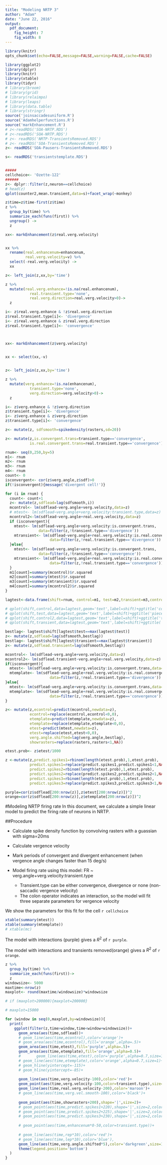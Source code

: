 ```yaml
---
title: "Modeling NRTP 3"
author: "Adam"
date: "June 22, 2016"
output: 
  pdf_document: 
    fig_height: 7
    fig_width: 8
---
```


```r
library(knitr)
opts_chunk$set(echo=FALSE,message=FALSE,warning=FALSE,cache=FALSE)
```

```r

library(ggplot2)
library(dplyr)
library(knitr)
library(xtable)
library(tidyr)
# library(broom)
# library(grid)
# library(relaimpo)
# library(leaps)
# library(data.table)
# library(stringr)
source('joinsaccadesuniform.R')
source('Adamhelperfunctions.R')
source('markEnhancement.R')
# z<-readRDS('SOA-NRTP.RDS')
# z<-readRDS('SOA-NRTP.RDS')
# z<- readRDS('NRTP-TransientsRemoved.RDS')
# z<- readRDS('SOA-TransientsRemoved.RDS')
z<- readRDS('SOA-Pausers-TransientsRemoved.RDS')

s<- readRDS('transientstemplate.RDS')


#####
cellchoice<- 'Ozette-122'
######
z<- dplyr::filter(z,neuron==cellchoice)
# head(z)
qplot(counter2,mean.transient,data=s)+facet_wrap(~monkey)

```


```r

z$time=z$time-first(z$time)
z %>%
  group_by(time) %>%
  summarize_each(funs(first)) %>%
  ungroup() ->
  z

xx<- markEnhancement(z$real.verg.velocity)


xx %>%
  rename(real.enhancenum=enhancenum,
         real.verg.velocity=v) %>%
  select(-real.verg.velocity) ->
  xx

z<- left_join(z,xx,by='time')

z %>%
  mutate(real.verg.enhance=!is.na(real.enhancenum),
           real.transient.type='none',
           real.verg.direction=real.verg.velocity>0)->
  z

i<- z$real.verg.enhance & !z$real.verg.direction
z$real.transient.type[i]<- 'divergence'
i<- z$real.verg.enhance & z$real.verg.direction
z$real.transient.type[i]<- 'convergence'



xx<- markEnhancement(z$verg.velocity)


xx <- select(xx,-v)
  

z<- left_join(z,xx,by='time')

z %>%
  mutate(verg.enhance=!is.na(enhancenum),
           transient.type='none',
           verg.direction=verg.velocity>0)->
  z

i<- z$verg.enhance & !z$verg.direction
z$transient.type[i]<- 'divergence'
i<- z$verg.enhance & z$verg.direction
z$transient.type[i]<- 'convergence'

z<- mutate(z, sdfsmooth=spikedensity(rasters,sd=20))

z<- mutate(z,is.convergent.trans=transient.type=='convergence',
           is.real.convergent.trans=real.transient.type=='convergence')

```

```r
rnum<- seq(0,250,by=5)
m1<- rnum
m2<- rnum
m3<- rnum
m4<- rnum
count<- 0
isconvergent<- cor(z$verg.angle,z$sdf)>0
if(!isconvergent){message('divergent cell!')}

for (i in rnum) {
  count<- count+1
  z<- mutate(z,sdflead=lag(sdfsmooth,i))
  mcontrol<- lm(sdflead~verg.angle+verg.velocity,data=z)
  # mtest<- lm(sdflead~verg.angle+verg.velocity:transient.type,data=z)
  mcontrol2<-lm(sdflead~verg.angle+real.verg.velocity,data=z)
  if (isconvergent){
    mtest<- lm(sdflead~verg.angle+verg.velocity:is.convergent.trans,
               data=filter(z,!transient.type=='divergence'))
    mtransient<- lm(sdflead~verg.angle+real.verg.velocity:is.real.convergent.trans,
                    data=filter(z,!real.transient.type=='divergence'))
  }else{
    mtest<- lm(sdflead~verg.angle+verg.velocity:is.convergent.trans,
               data=filter(z,!transient.type=='convergence'))
    mtransient<- lm(sdflead~verg.angle+real.verg.velocity:is.real.convergent.trans,
                    data=filter(z,!real.transient.type=='convergence'))
  }
  m1[count]=summary(mcontrol)$r.squared
  m2[count]=summary(mtest)$r.squared
  m3[count]=summary(mtransient)$r.squared
  m4[count]=summary(mcontrol2)$r.squared
}

lagtest<-data.frame(shift=rnum, control=m1, test=m2,transient=m3,control2=m4)

# qplot(shift,control,data=lagtest,geom='text',label=shift)+ggtitle('control')
# qplot(shift,test,data=lagtest,geom='text',label=shift)+ggtitle('piecewise')
# qplot(shift,control2,data=lagtest,geom='text',label=shift)+ggtitle('transients removed')
# qplot(shift,transient,data=lagtest,geom='text',label=shift)+ggtitle('piecewise, transients removed')

bestlag<- lagtest$shift[lagtest$test==max(lagtest$test)]
z<- mutate(z,sdflead=lag(sdfsmooth,bestlag))
bestlag<- lagtest$shift[lagtest$transient==max(lagtest$transient)]
z<- mutate(z,sdflead.transient=lag(sdfsmooth,bestlag))

```


```r

mcontrol<- lm(sdflead~verg.angle+verg.velocity,data=z)
mcontrol2<- lm(sdflead.transient~verg.angle+real.verg.velocity,data=z)
if(isconvergent){
  mtest<- lm(sdflead~verg.angle+verg.velocity:is.convergent.trans,data=filter(z,!transient.type=='divergence'))
  mtemplate<- lm(sdflead~verg.angle+real.verg.velocity:is.real.convergent.trans,
                    data=filter(z,!real.transient.type=='divergence'))
}else{
  mtest<- lm(sdflead~verg.angle+verg.velocity:is.convergent.trans,data=filter(z,!transient.type=='convergence'))
  mtemplate<- lm(sdflead~verg.angle+real.verg.velocity:is.real.convergent.trans,
                    data=filter(z,!real.transient.type=='convergence'))
}

z<- mutate(z,econtrol=predict(mcontrol,newdata=z),
           econtrol=replace(econtrol,econtrol<0,0),
           etemplate=predict(mtemplate,newdata=z),
           etemplate=replace(etemplate,etemplate<0,0),
           etest=predict(mtest,newdata=z),
           etest=replace(etest,etest<0,0),
           verg.angle.shifted=lag(verg.angle,bestlag),
           showrasters=replace(rasters,rasters<1,NA))

etest.prob<- z$etest/1000

z <-mutate(z,predict.spikes1=rbinom(length(etest.prob),1,etest.prob),
           predict.spikes1=replace(predict.spikes1,predict.spikes1<1,NA),
           predict.spikes2=rbinom(length(etest.prob),1,etest.prob),
           predict.spikes2=replace(predict.spikes2,predict.spikes2<1,NA),
           predict.spikes3=rbinom(length(etest.prob),1,etest.prob),
           predict.spikes3=replace(predict.spikes3,predict.spikes3<1,NA))

purple=cor(z$sdflead[200:nrow(z)],z$etest[200:nrow(z)])^2
orange=cor(z$sdflead[200:nrow(z)],z$etemplate[200:nrow(z)])^2

```

\newpage


#Modeling NRTP firing rate
In this document, we calculate a simple linear model to predict the firing rate of neurons in NRTP.

##Procedure

* Calculate spike density function by convolving rasters with a guassian with sigma=20ms

* Calculate vergence velocity

* Mark periods of convergent and divergent enhancement (when vergence angle changes faster than 15 deg/s)

* Model firing rate using this model: FR ~ verg.angle+verg.velocity:transient.type 
    + Transient.type can be either convergence, divergence or none (non-saccadic vergence velocity)
    + The colon operator indicates an interaction, so the model will fit three separate parameters for vergence velocity

We show the parameters for this fit for the cell `r cellchoice`

```r
xtable(summary(mtest))
xtable(summary(mtemplate))
# xtable(mc)
```

The model with interactions (purple) gives a $R^2$ of `r purple`. 

The model with interactions and transients removed(orange) gives a $R^2$ of `r orange`. 

```r


z %>%
  group_by(time) %>%
  summarize_each(funs(first))->
  z
windowsize<- 5000
maxtime<-nrow(z)
maxplot<- round(maxtime/windowsize)*windowsize

# if (maxplot>200000){maxplot=200000}

# maxplot=15000

for (window in seq(0,maxplot,by=windowsize)){
  print(
    ggplot(filter(z,time>window,time<window+windowsize))+
      geom_area(aes(time,sdflead))+
      # geom_line(aes(time,econtrol),color='orange')+
      # geom_area(aes(time,econtrol),fill='orange',alpha=.5)+
      geom_area(aes(time,etest),fill='purple',alpha=.5)+
      geom_area(aes(time,etemplate),fill='orange',alpha=0.5)+
      #       geom_line(aes(time,etest),color='purple',alpha=0.7,size=1)+
      # geom_line(aes(time,etemplate),color='orange',alpha=0.7,size=1)+
      # geom_hline(yintercept=-115)+
      # geom_hline(yintercept=-85)+
      
      geom_line(aes(time,verg.velocity-100),color='red')+
      geom_point(aes(time,verg.velocity-100,color=transient.type),size=1,data=filter(z, time>window,time<window+windowsize,enhancenum>0))+
      geom_line(aes(time,real.verg.velocity-200),color='maroon')+
      # geom_line(aes(time,verg.vel.smooth-100),color='black')+
      
      geom_point(aes(time,showrasters+200),shape='|',size=2)+
      # geom_point(aes(time,predict.spikes1+220),shape='|',size=2,color='purple')+
      # geom_point(aes(time,predict.spikes2+225),shape='|',size=2,color='purple')+
      # geom_point(aes(time,predict.spikes3+230),shape='|',size=2,color='purple')+
      
      # geom_point(aes(time,enhancenum*0-50,color=transient.type))+
      
      # geom_line(aes(time,rep*10),color='red')+
      # geom_line(aes(time,lep*10),color='blue'),
      geom_line(aes(time,verg.angle.shifted*5),color='darkgreen',size=1.5)+
      theme(legend.position='bottom')
  )
}

```